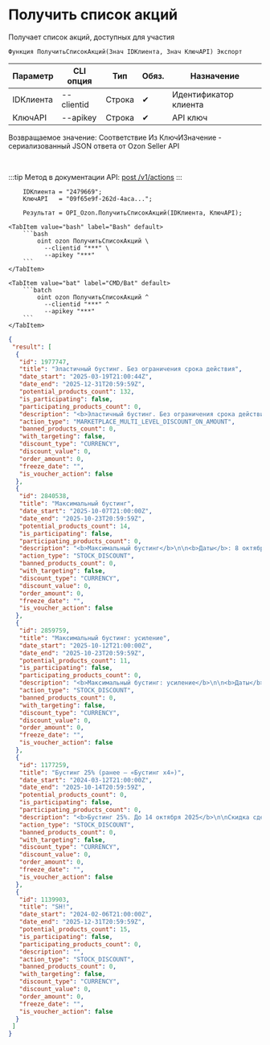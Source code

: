 ﻿---
sidebar_position: 1
description: Получить список акций и другие функции для работы с Ozon в Открытом пакете интеграций - бесплатной open-source библиотеке интеграций для 1С:Предприятие 8, OneScript и CLI
keywords: [1C, 1С, 1С:Предприятие, 1С:Предприятие 8.3, API, Интеграция, Сервисы, Обмен, OneScript, CLI, Ozon]
---


# Получить список акций
 Получает список акций, доступных для участия



`Функция ПолучитьСписокАкций(Знач IDКлиента, Знач КлючAPI) Экспорт`

  | Параметр | CLI опция | Тип | Обяз. | Назначение |
  |-|-|-|-|-|
  | IDКлиента | --clientid | Строка | &#x2714; | Идентификатор клиента |
  | КлючAPI | --apikey | Строка | &#x2714; | API ключ |

  
  Возвращаемое значение:   Соответствие Из КлючИЗначение - сериализованный JSON ответа от Ozon Seller API

<br/>

:::tip
Метод в документации API: [post /v1/actions](https://docs.ozon.ru/api/seller/#operation/Promos)
:::
<br/>


```bsl title="Пример использования для 1С:Предприятие/OneScript"
    IDКлиента = "2479669";
    КлючAPI   = "09f65e9f-262d-4aca...";

    Результат = OPI_Ozon.ПолучитьСписокАкций(IDКлиента, КлючAPI);
```
    

 <Tabs>
  
    <TabItem value="bash" label="Bash" default>
        ```bash
            oint ozon ПолучитьСписокАкций \
              --clientid "***" \
              --apikey "***"
        ```
    </TabItem>
  
    <TabItem value="bat" label="CMD/Bat" default>
        ```batch
            oint ozon ПолучитьСписокАкций ^
              --clientid "***" ^
              --apikey "***"
        ```
    </TabItem>
</Tabs>


```json title="Результат"
{
 "result": [
  {
   "id": 1977747,
   "title": "Эластичный бустинг. Без ограничения срока действия",
   "date_start": "2025-03-19T21:00:44Z",
   "date_end": "2025-12-31T20:59:59Z",
   "potential_products_count": 132,
   "is_participating": false,
   "participating_products_count": 0,
   "description": "<b>Эластичный бустинг. Без ограничения срока действия</b>\n\n<b>Даты:</b> 20 марта – 31 декабря 2025 г.\n\nНовая акция! За каждый дополнительный процент скидки вы получаете увеличение акционного бустинга.\n\n<b>Механика:</b>\n\nДля каждого товара рассчитали диапазон акционных цен с разными скидками.\n\nРазмер скидки в акции зависит от категории товара. Рассчитаем размер скидки от медианной цены за последние 30 дней.\n\nПри расчете медианной цены не будем учитывать цену товара, по которой он предлагался в акциях с механикой «Хочу скидку» и «Промокоды».\n\nЕсли за последние 30 дней товар участвовал в акции «Эластичный бустинг», будем считать скидку от прежней акционной цены, но она будет значительно меньше, чем от цены без участия в акции.\n\nУстановите цену по акции, тогда акционный бустинг рассчитается автоматически — чем больше скидка, тем выше бустинг.\n\n\nУчастие в акции сделает товар и выгоднее, и заметнее — будем показывать ваши предложения в поиске, каталоге и на странице распродажи.\n\n<b>За участие в акции товар получит:</b>\n\n• бустинг в поиске и категории — от минимального до максимального, в зависимости от установленной вами цены;\n\n• размещение товара в акционной подборке на странице распродажи;\n\n• яркий бейдж и счётчик остатков на карточке товара, если остаток акционных товаров будет менее 5 000 штук.\n\n<b>Условия участия:</b>\n\n• Участвовать в акции может любая продукция, кроме товаров для курения.\n\n• Добавить и удалить товары в акции можно в любой день акции.\n\n• Участие в акции будет влиять на расчет медианной цены за последние 30 дней.\n\nПодробнее про акцию «Эластичный бустинг» <a target=\"_blank\" href=\"https://seller-edu.ozon.ru/ceny-i-akcii/akcii-skidki-i-kupony/elastichnyi-busting\">здесь</a> . \n",
   "action_type": "MARKETPLACE_MULTI_LEVEL_DISCOUNT_ON_AMOUNT",
   "banned_products_count": 0,
   "with_targeting": false,
   "discount_type": "CURRENCY",
   "discount_value": 0,
   "order_amount": 0,
   "freeze_date": "",
   "is_voucher_action": false
  },
  {
   "id": 2840538,
   "title": "Максимальный бустинг",
   "date_start": "2025-10-07T21:00:00Z",
   "date_end": "2025-10-23T20:59:59Z",
   "potential_products_count": 14,
   "is_participating": false,
   "participating_products_count": 0,
   "description": "<b>Максимальный бустинг</b>\n\n<b>Даты</b>: 8 октября - 23 октября 2025 г.\n\nСпециальная акция с самым большим бустингом в поиске и категории. \n\nСкидка сделает товар и выгоднее, и заметнее — будем показывать ваши предложения в поиске, каталоге и на странице распродажи. \n\nДля участия в акции потребуются индивидуальные скидки для каждого товара. \n\n<b>За участие в акции:</b>\n\n•    дадим максимальный бустинг в поиске и категории — 55%;\n•    разместим товары в акционной подборке на странице распродажи;\n•    дадим яркий бейдж на карточке товаров, а счётчик остатков покажем, если остаток акционных товаров будет менее 5 000 штук.\n\n<b>Условия участия</b>\n\n•    Добавить и удалить товары в акции можно в любой день акции.",
   "action_type": "STOCK_DISCOUNT",
   "banned_products_count": 0,
   "with_targeting": false,
   "discount_type": "CURRENCY",
   "discount_value": 0,
   "order_amount": 0,
   "freeze_date": "",
   "is_voucher_action": false
  },
  {
   "id": 2859759,
   "title": "Максимальный бустинг: усиление",
   "date_start": "2025-10-12T21:00:00Z",
   "date_end": "2025-10-23T20:59:59Z",
   "potential_products_count": 11,
   "is_participating": false,
   "participating_products_count": 0,
   "description": "<b>Максимальный бустинг: усиление</b>\n\n<b>Даты</b>: 13 октября - 23 октября  2025 г.\n\nСпециальная акция с самым большим бустингом в поиске и категории. \n\nСкидка сделает товар и выгоднее, и заметнее — будем показывать ваши предложения в поиске, каталоге и на странице распродажи. \n\nДля участия в акции потребуются индивидуальные скидки для каждого товара. \n\n<b>За участие в акции:</b>\n\n•\tдадим максимальный бустинг в поиске и категории — 55%;\n•\tразместим товары в акционной подборке на странице распродажи;\n•\tдадим яркий бейдж на карточке товаров, а счётчик остатков покажем, если остаток акционных товаров будет менее 5 000 штук.\n\n<b>Условия участия</b>\n\n•\tДобавить и удалить товары в акции можно в любой день акции.",
   "action_type": "STOCK_DISCOUNT",
   "banned_products_count": 0,
   "with_targeting": false,
   "discount_type": "CURRENCY",
   "discount_value": 0,
   "order_amount": 0,
   "freeze_date": "",
   "is_voucher_action": false
  },
  {
   "id": 1177259,
   "title": "Бустинг 25% (ранее — «Бустинг х4»)",
   "date_start": "2024-03-12T21:00:00Z",
   "date_end": "2025-10-14T20:59:59Z",
   "potential_products_count": 0,
   "is_participating": false,
   "participating_products_count": 0,
   "description": "<b>Бустинг 25%. До 14 октября 2025</b>\n\nСкидка сделает товар и выгоднее, и заметнее — участники получат яркий бейдж и счетчик остатков на карточке товара. Перейти к подборке с акционными товарами можно будет прямо с главной страницы сайта и приложения. \n\n<b>Механика</b>: Скидки от 9% в зависимости от категории. Считаем её от медианы цены за 30 дней до вступления в данную акцию: если в это время товар участвовал продолжительный период в акциях «Бустинг х2», «Бустинг х3», «Бустинг х4», будем считать скидку от прежней акционной цены, но она будет меньше, чем от цены без участия в этих акциях. \n\n<b>Преимущества</b>\n• бустинг в поиске и категории — 25%;\n• страница с акционными товарами — вход прямо с главной сайта и приложения;\n• яркий бейдж на карточке товара;\n• счетчик остатков, если остаток акционных товаров будет менее 5 000 штук.\n\n<b>Условия участия</b>\n• Участвовать в акции может любая продукция, кроме товаров для курения.\n• Добавить и удалить товары в акции можно в любой день акции.\n\nПодробнее про акции и распродажи <a target=\"_blank\" href=\"https://seller-edu.ozon.ru/how-to-sell-effectively/global-promo/rasprodazha\">здесь.</a>.",
   "action_type": "STOCK_DISCOUNT",
   "banned_products_count": 0,
   "with_targeting": false,
   "discount_type": "CURRENCY",
   "discount_value": 0,
   "order_amount": 0,
   "freeze_date": "",
   "is_voucher_action": false
  },
  {
   "id": 1139903,
   "title": "SH!",
   "date_start": "2024-02-06T21:00:00Z",
   "date_end": "2025-12-31T20:59:59Z",
   "potential_products_count": 15,
   "is_participating": false,
   "participating_products_count": 0,
   "description": "",
   "action_type": "STOCK_DISCOUNT",
   "banned_products_count": 0,
   "with_targeting": false,
   "discount_type": "CURRENCY",
   "discount_value": 0,
   "order_amount": 0,
   "freeze_date": "",
   "is_voucher_action": false
  }
 ]
}
```
